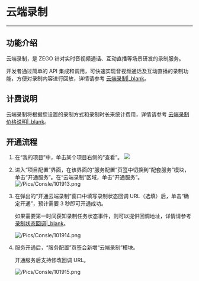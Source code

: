 # 云端录制

- - -

## 功能介绍

云端录制，是 ZEGO 针对实时音视频通话、互动直播等场景研发的录制服务。

开发者通过简单的 API 集成和调用，可快速实现音视频通话及互动直播的录制功能，方便对录制内容进行回放，详情请参考 [云端录制\|_blank](#6205)。


## 计费说明

云端录制将根据您设置的录制方式和录制时长来统计费用，详情请参考 [云端录制价格说明\|_blank](#11486)。


## 开通流程

1. 在“我的项目”中，单击某个项目右侧的“查看”。
![](/Pics/console/Create_Project5.png)

2. 进入“项目配置”界面，在该界面的“服务配置”页签中切换到“配套服务”模块，单击“开通服务”。在“云端录制”区域，单击“开通服务”。
![/Pics/Consle/101913.png](http://doc.oa.zego.im/Pics/Consle/101913.png)

3. 在弹出的“开通云端录制”窗口中填写录制状态回调 URL（选填）后，单击“确定开通”，预计需要 3 秒即可开通成功。

    <div class="mk-hint">

    如果需要第一时间获知录制任务状态事件，则可以提供回调地址，详情请参考 [录制状态回调\|_blank](#12324)。
    </div>

    ![/Pics/Consle/101914.png](http://doc.oa.zego.im/Pics/Consle/101914.png)

4. 服务开通后，“服务配置”页签会新增“云端录制”模块。

    <div class="mk-hint">

    开通服务后支持修改回调 URL。
    </div>

    ![/Pics/Consle/101915.png](http://doc.oa.zego.im/Pics/Consle/101915.png)
